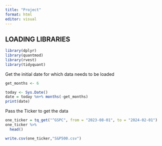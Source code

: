 ```yaml
---
title: "Project"
format: html
editor: visual
---
```


## LOADING LIBRARIES

```r
library(dplyr)
library(quantmod)
library(rvest)
library(tidyquant)
```

Get the initial date for which data needs to be loaded

```r
get_months <- 6
```

```r
today <- Sys.Date()
date = today %m+% months(-get_months)
print(date)
```

Pass the Ticker to get the data

```r
one_ticker = tq_get("^GSPC", from = "2023-08-01", to = "2024-02-01")
one_ticker %>% 
  head()
```

```r
write.csv(one_ticker,"S&P500.csv")
```
